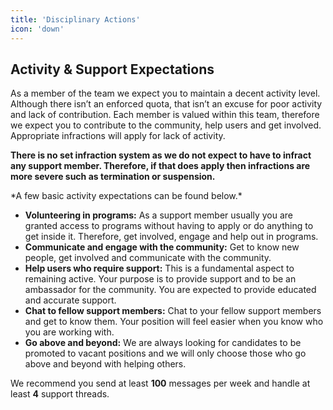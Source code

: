 ```yaml
---
title: 'Disciplinary Actions'
icon: 'down'
---
```


## Activity & Support Expectations

As a member of the team we expect you to maintain a decent activity level. Although there isn’t an enforced quota, that isn’t an excuse for poor activity and lack of contribution. Each member is valued within this team, therefore we expect you to contribute to the community, help users and get involved. Appropriate infractions will apply for lack of activity.

**There is no set infraction system as we do not expect to have to infract any support member. Therefore, if that does apply then infractions are more severe such as termination or suspension.**
<div>*A few basic activity expectations can be found below.*</div>

- **Volunteering in programs:** As a support member usually you are granted access to programs without having to apply or do anything to get inside it. Therefore, get involved, engage and help out in programs.
- **Communicate and engage with the community:** Get to know new people, get involved and communicate with the community.
- **Help users who require support:** This is a fundamental aspect to remaining active. Your purpose is to provide support and to be an ambassador for the community. You are expected to provide educated and accurate support.
- **Chat to fellow support members:** Chat to your fellow support members and get to know them. Your position will feel easier when you know who you are working with.
- **Go above and beyond:** We are always looking for candidates to be promoted to vacant positions and we will only choose those who go above and beyond with helping others.

We recommend you send at least **100** messages per week and handle at least **4** support threads.
